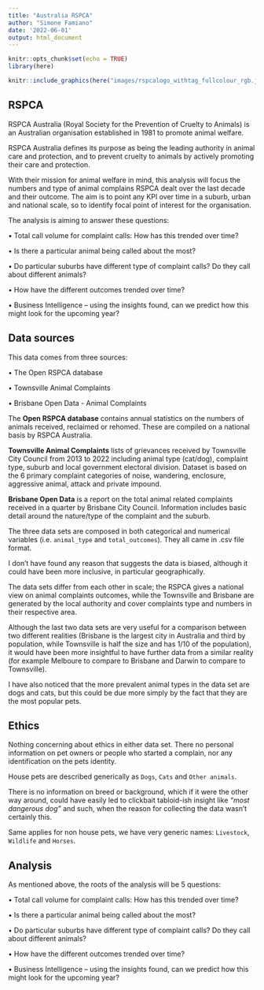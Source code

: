```yaml
---
title: "Australia RSPCA"
author: "Simone Famiano"
date: '2022-06-01'
output: html_document
---
```


```r
knitr::opts_chunk$set(echo = TRUE)
library(here)
```

```r
knitr::include_graphics(here("images/rspcalogo_withtag_fullcolour_rgb.jpg"))
```

## RSPCA

RSPCA Australia (Royal Society for the Prevention of Cruelty to Animals) is an Australian organisation established in 1981 to promote animal welfare.

RSPCA Australia defines its purpose as being the leading authority in animal care and protection, and to prevent cruelty to animals by actively promoting their care and protection.


With their mission for animal welfare in mind, this analysis will focus the numbers and type of animal complains RSPCA dealt over the last decade and their outcome. The aim is to point any KPI over time in a suburb, urban and national scale, so to identify focal point of interest for the organisation.

The analysis is aiming to answer these questions:

• Total call volume for complaint calls: How has this trended over time?

• Is there a particular animal being called about the most?

• Do particular suburbs have different type of complaint calls? Do they call about different animals?

• How have the different outcomes trended over time?

• Business Intelligence – using the insights found, can we predict how this might look for the upcoming year?

## Data sources

This data comes from three sources:

• The Open RSPCA database 

• Townsville Animal Complaints 

• Brisbane Open Data - Animal Complaints

The __Open RSPCA database__ contains annual statistics on the numbers of animals received, reclaimed or rehomed. These are compiled on a national basis by RSPCA Australia.

__Townsville Animal Complaints__ lists of grievances received by Townsville City Council from 2013 to 2022 including animal type (cat/dog), complaint type, suburb and local government electoral division. 
Dataset is based on the 6 primary complaint categories of noise, wandering, enclosure, aggressive animal, attack and private impound.

__Brisbane Open Data__ is a report on the total animal related complaints received in a quarter by Brisbane City Council. Information includes basic detail around the nature/type of the complaint and the suburb.

The three data sets are composed in both categorical and numerical variables (i.e. `animal_type` and `total_outcomes`). They all came in .csv file format. 

I don't have found any reason that suggests the data is biased, although it could have been more inclusive, in particular geographically. 

The data sets differ from each other in scale; the RSPCA gives a national view on animal complaints outcomes, while the Townsville and Brisbane are generated by the local authority and cover complaints type and numbers in their respective area.

Although the last two data sets are very useful for a comparison between two different realities (Brisbane is the largest city in Australia and third by population, while Townsville is half the size and has 1/10 of the population), it would have been more insightful to have further data from a similar reality (for example Melboure to compare to Brisbane and Darwin to compare to Townsville).

I have also noticed that the more prevalent animal types in the data set are dogs and cats, but this could be due more simply by the fact that they are the most popular pets.

## Ethics

Nothing concerning about ethics in either data set. There no personal information on pet owners or people who started a complain, nor any identification on the pets identity. 

House pets are described generically as `Dogs`, `Cats` and `Other animals`. 

There is no information on breed or background, which if it were the other way around, could have easily led to clickbait tabloid-ish insight like _"most dangerous dog"_ and such, when the reason for collecting the data wasn't certainly this.

Same applies for non house pets, we have very generic names: `Livestock`, `Wildlife` and `Horses`.

## Analysis

As mentioned above, the roots of the analysis will be 5 questions:

• Total call volume for complaint calls: How has this trended over time?

• Is there a particular animal being called about the most?

• Do particular suburbs have different type of complaint calls? Do they call about different animals?

• How have the different outcomes trended over time?

• Business Intelligence – using the insights found, can we predict how this might look for the upcoming year?




